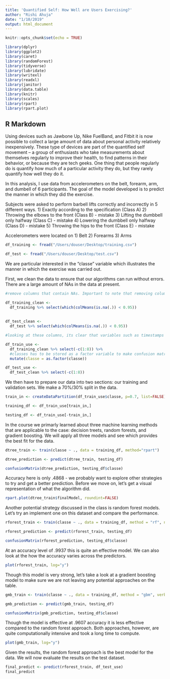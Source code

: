 ```yaml
---
title: 'Quantified Self: How Well are Users Exercising?'
author: "Rishi Ahuja"
date: "1/10/2019"
output: html_document
---
```


```r
knitr::opts_chunk$set(echo = TRUE)

library(dplyr)
library(ggplot2)
library(caret)
library(randomForest)
library(tidyverse)
library(lubridate)
library(writexl)
library(readxl)
library(janitor)
library(data.table)
library(knitr)
library(scales)
library(rpart)
library(rpart.plot)

```

## R Markdown

Using devices such as Jawbone Up, Nike FuelBand, and Fitbit it is now possible to collect a large amount of data about personal activity relatively inexpensively. These type of devices are part of the quantified self movement – a group of enthusiasts who take measurements about themselves regularly to improve their health, to find patterns in their behavior, or because they are tech geeks. One thing that people regularly do is quantify how much of a particular activity they do, but they rarely quantify how well they do it. 

In this analysis, I use data from accelerometers on the belt, forearm, arm, and dumbell of 6 participants. The goal of the model developed is to predict the manner in which they did the exercise. 

Subjects were asked to perform barbell lifts correctly and incorrectly in 5 different ways.
1) Exactly according to the specification (Class A)
2) Throwing the elbows to the front (Class B) - mistake
3) Lifting the dumbbell only halfway (Class C) - mistake
4) Lowering the dumbbell only halfway (Class D) - mistake
5) Throwing the hips to the front (Class E) - mistake

Accelerometers were located on
1) Belt
2) Forearms
3) Arms

```r

df_training <- fread("/Users/douser/Desktop/training.csv")

df_test <- fread("/Users/douser/Desktop/test.csv")

```

We are particular interested in the "classe" variable which illustrates the manner in which the exercise was carried out. 

First, we clean the data to ensure that our algorithms can run without errors. There are a large amount of NAs in the data at present. 

```r

#remove columns that contain NAs. Important to note that removing columns with NAs had same impact on test and training dataset which is a good sign. 

df_training_clean <- 
  df_training %>% select(which(colMeans(is.na(.)) < 0.95))
  
            
df_test_clean <-
  df_test %>% select(which(colMeans(is.na(.)) < 0.95))

#looking at these columns, its clear that variables such as timestamps won't impact our ability to predict the outcome classe. The first seven columns don't look relevant to the analysis. 

df_train_use <-
  df_training_clean %>% select(-c(1:8)) %>% 
  #classes has to be stored as a factor variable to make confusion matrix work
  mutate(classe = as.factor(classe))

df_test_use <-
  df_test_clean %>% select(-c(1:8)) 

```

We then have to prepare our data into two sections: our training and validation sets. We make a 70%/30% split in the data.

```r

train_in <- createDataPartition(df_train_use$classe, p=0.7, list=FALSE)

training_df <- df_train_use[train_in,]

testing_df <- df_train_use[-train_in,]


```

In the course we primarly learned about three machine learning methods that are applicable to the case: decision treets, random forests, and gradient boosting. We will apply all three models and see which provides the best fit for the data. 

```r

dtree_train <- train(classe ~ ., data = training_df, method="rpart")

dtree_prediction <- predict(dtree_train, testing_df)

confusionMatrix(dtree_prediction, testing_df$classe)

```

Accuracy here is only .4868 - we probably want to explore other strategies to try and get a better prediction. Before we move on, let's get a visual representation of what the algorithm did. 

```r

rpart.plot(dtree_train$finalModel, roundint=FALSE)

```

Another potential strategy discussed in the class is random forest models. Let's try an implement one on this dataset and compare the performance. 

```r

rforest_train <- train(classe ~ ., data = training_df, method = "rf", ntree = 150)

rforest_prediction <- predict(rforest_train, testing_df)

confusionMatrix(rforest_prediction, testing_df$classe)

```

At an accuracy level of .9937 this is quite an effective model. We can also look at the how the accuracy varies across the predictors.

```r

plot(rforest_train, log="y")

```


Though this model is very strong, let's take a look at a gradient boosting model to make sure we are not leaving any potential approaches on the table. 

```r

gmb_train <- train(classe ~ ., data = training_df, method = "gbm", verbose = FALSE)

gmb_prediction <- predict(gmb_train, testing_df)

confusionMatrix(gmb_prediction, testing_df$classe)

```

Though the model is effective at .9607 accuracy it is less effective compared to the random forest approach. Both approaches, however, are quite computationally intensive and took a long time to compute. 

```r

plot(gmb_train, log="y")

```

Given the results, the random forest approach is the best model for the data. We will now evaluate the results on the test dataset. 

```r

final_predict <- predict(rforest_train, df_test_use)
final_predict

```


